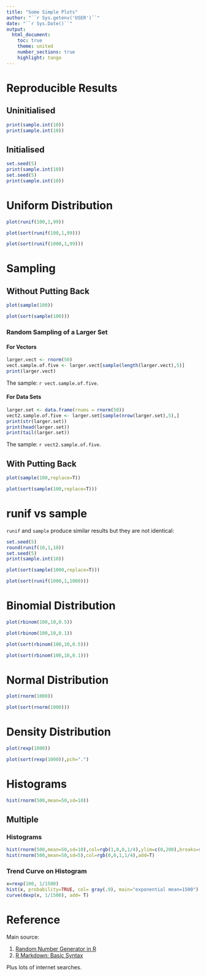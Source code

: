 ```yaml
---
title: "Some Simple Plots"
author: "``r Sys.getenv('USER')``"
date: "``r Sys.Date()``"
output:
  html_document:
    toc: true
    theme: united
    number_sections: true
    highlight: tango
---
```


# Reproducible Results

## Uninitialised

```r
print(sample.int(10))
print(sample.int(10))
```

## Initialised

```r
set.seed(5)
print(sample.int(10))
set.seed(5)
print(sample.int(10))
```


# Uniform Distribution

```r
plot(runif(100,1,99))
```

```r
plot(sort(runif(100,1,99)))
```

```r
plot(sort(runif(1000,1,99)))
```

# Sampling

## Without Putting Back

```r
plot(sample(100))
```

```r
plot(sort(sample(100)))
```

### Random Sampling of a Larger Set

#### For Vectors

```r
larger.vect <- rnorm(50)
vect.sample.of.five <- larger.vect[sample(length(larger.vect),5)]
print(larger.vect)
```

The sample: `r vect.sample.of.five`.

#### For Data Sets

```r
larger.set <- data.frame(rnums = rnorm(50))
vect2.sample.of.five <- larger.set[sample(nrow(larger.set),5),]
print(str(larger.set))
print(head(larger.set))
print(tail(larger.set))
```

The sample: `r vect2.sample.of.five`.

## With Putting Back

```r
plot(sample(100,replace=T))
```

```r
plot(sort(sample(100,replace=T)))
```

# runif vs sample

`runif` and `sample` produce similar results but they are not identical:

```r
set.seed(5)
round(runif(10,1,10))
set.seed(5)
print(sample.int(10))
```

```r
plot(sort(sample(1000,replace=T)))
```

```r
plot(sort(runif(1000,1,1000)))
```

# Binomial Distribution

```r
plot(rbinom(100,10,0.5))
```

```r
plot(rbinom(100,10,0.1))
```

```r
plot(sort(rbinom(100,10,0.5)))
```
```r
plot(sort(rbinom(100,10,0.1)))
```

# Normal Distribution

```r
plot(rnorm(1000))
```

```r
plot(sort(rnorm(1000)))
```

# Density Distribution

```r
plot(rexp(1000))
```

```r
plot(sort(rexp(1000)),pch=".")
```

# Histograms

```r
hist(rnorm(500,mean=50,sd=10))
```

## Multiple

### Histograms

```r
hist(rnorm(500,mean=50,sd=10),col=rgb(1,0,0,1/4),ylim=c(0,200),breaks=seq(10,90,5))
hist(rnorm(500,mean=50,sd=5),col=rgb(0,0,1,1/4),add=T)
```

### Trend Curve on Histogram

```r
x=rexp(100, 1/1500)
hist(x, probability=TRUE, col= gray(.9), main="exponential mean=1500")
curve(dexp(x, 1/1500), add= T)
```

# Reference

Main source:

1. [Random Number Generator in R](https://www.educba.com/random-number-generator-in-r/) 
2. [R Markdown: Basic Syntax](https://www.markdownguide.org/basic-syntax)

Plus lots of internet searches.
